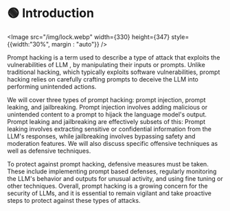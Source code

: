 
# 🟢 Introduction

<div style={{textAlign: 'center'}}>
  
<Image src="/img/lock.webp"  width={330} height={347} style={{width:"30%", margin : "auto"}} />

</div>

Prompt hacking is a term used to describe a type of attack that exploits the vulnerabilities of <Term term="LLM"> LLM </Term>, by manipulating their inputs or prompts. Unlike traditional hacking, which typically exploits software vulnerabilities, prompt hacking relies on carefully crafting prompts to deceive the LLM into performing unintended actions.

We will cover three types of prompt hacking: prompt injection, prompt leaking, and jailbreaking. Prompt injection involves adding malicious or unintended content to a prompt to hijack the language model's output. Prompt leaking and jailbreaking are effectively subsets of this: Prompt leaking involves extracting sensitive or confidential information from the LLM's responses, while jailbreaking involves bypassing safety and moderation features. We will also discuss specific offensive techniques as well as defensive techniques.

To protect against prompt hacking, defensive measures must be taken. These include implementing prompt based defenses, regularly monitoring the LLM's behavior and outputs for unusual activity, and using fine tuning or other techniques. Overall, prompt hacking is a growing concern for the security of LLMs, and it is essential to remain vigilant and take proactive steps to protect against these types of attacks.
